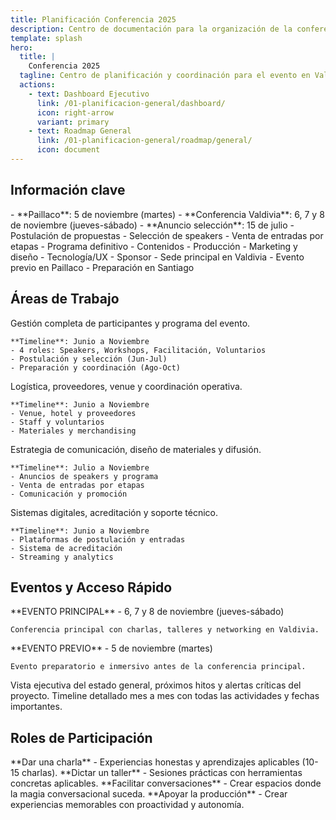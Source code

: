 ```yaml
---
title: Planificación Conferencia 2025
description: Centro de documentación para la organización de la conferencia 2025
template: splash
hero:
  title: |
    Conferencia 2025
  tagline: Centro de planificación y coordinación para el evento en Valdivia
  actions:
    - text: Dashboard Ejecutivo
      link: /01-planificacion-general/dashboard/
      icon: right-arrow
      variant: primary
    - text: Roadmap General
      link: /01-planificacion-general/roadmap/general/
      icon: document
---
```



## Información clave

<CardGrid stagger>
  <Card title="📅 Fechas importantes" icon="calendar">
    - **Paillaco**: 5 de noviembre (martes)
    - **Conferencia Valdivia**: 6, 7 y 8 de noviembre (jueves-sábado)
    - **Anuncio selección**: 15 de julio
  </Card>
  <Card title="🎯 Hitos principales" icon="rocket">
    - Postulación de propuestas
    - Selección de speakers
    - Venta de entradas por etapas
    - Programa definitivo
  </Card>
  <Card title="👥 Equipos de trabajo" icon="group">
    - Contenidos
    - Producción
    - Marketing y diseño
    - Tecnología/UX
    - Sponsor
  </Card>
  <Card title="📍 Locaciones" icon="map">
    - Sede principal en Valdivia
    - Evento previo en Paillaco
    - Preparación en Santiago
  </Card>
</CardGrid>

## Áreas de Trabajo

<CardGrid>
  <Card title="📝 Contenidos" icon="document" link="/02-contenidos/planificacion/">
    Gestión completa de participantes y programa del evento.
    
    **Timeline**: Junio a Noviembre
    - 4 roles: Speakers, Workshops, Facilitación, Voluntarios
    - Postulación y selección (Jun-Jul)
    - Preparación y coordinación (Ago-Oct)
  </Card>
  <Card title="🎬 Producción" icon="setting" link="/03-produccion/planificacion/">
    Logística, proveedores, venue y coordinación operativa.
    
    **Timeline**: Junio a Noviembre
    - Venue, hotel y proveedores
    - Staff y voluntarios
    - Materiales y merchandising
  </Card>
  <Card title="📢 Marketing y Diseño" icon="pencil" link="/04-marketing/planificacion/">
    Estrategia de comunicación, diseño de materiales y difusión.
    
    **Timeline**: Julio a Noviembre
    - Anuncios de speakers y programa
    - Venta de entradas por etapas
    - Comunicación y promoción
  </Card>
  <Card title="💻 Tecnología y UX" icon="laptop" link="/05-tecnologia/planificacion/">
    Sistemas digitales, acreditación y soporte técnico.
    
    **Timeline**: Junio a Noviembre
    - Plataformas de postulación y entradas
    - Sistema de acreditación
    - Streaming y analytics
  </Card>
</CardGrid>

## Eventos y Acceso Rápido

<CardGrid stagger>
  <Card title="⭐ Conferencia Valdivia" icon="star" link="/07-eventos/valdivia/agenda-general/">
    **EVENTO PRINCIPAL** - 6, 7 y 8 de noviembre (jueves-sábado)
    
    Conferencia principal con charlas, talleres y networking en Valdivia.
  </Card>
  <Card title="🌲 Evento Paillaco" icon="tree-evergreen" link="/07-eventos/paillaco/">
    **EVENTO PREVIO** - 5 de noviembre (martes)
    
    Evento preparatorio e inmersivo antes de la conferencia principal.
  </Card>
  <Card title="📊 Dashboard Ejecutivo" icon="chart" link="/01-planificacion-general/dashboard/">
    Vista ejecutiva del estado general, próximos hitos y alertas críticas del proyecto.
  </Card>
  <Card title="🗺️ Roadmap Completo" icon="calendar" link="/01-planificacion-general/roadmap/general/">
    Timeline detallado mes a mes con todas las actividades y fechas importantes.
  </Card>
</CardGrid>

## Roles de Participación

<CardGrid>
  <Card title="🎤 Speakers" icon="microphone" link="/02-contenidos/roles-participantes/speakers/">
    **Dar una charla** - Experiencias honestas y aprendizajes aplicables (10-15 charlas).
  </Card>
  <Card title="🛠️ Workshops" icon="tools" link="/02-contenidos/roles-participantes/workshops/">
    **Dictar un taller** - Sesiones prácticas con herramientas concretas aplicables.
  </Card>
  <Card title="🤝 Facilitación" icon="handshake" link="/02-contenidos/roles-participantes/facilitacion/">
    **Facilitar conversaciones** - Crear espacios donde la magia conversacional suceda.
  </Card>
  <Card title="❤️ Voluntarios" icon="heart" link="/02-contenidos/roles-participantes/voluntarios/">
    **Apoyar la producción** - Crear experiencias memorables con proactividad y autonomía.
  </Card>
</CardGrid>
